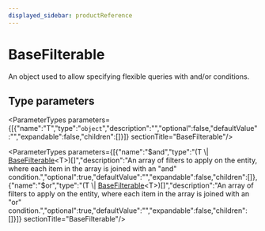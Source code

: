 ```yaml
---
displayed_sidebar: productReference
---
```



# BaseFilterable

An object used to allow specifying flexible queries with and/or conditions.

## Type parameters

<ParameterTypes parameters={[{"name":"T","type":"`object`","description":"","optional":false,"defaultValue":"","expandable":false,"children":[]}]}  sectionTitle="BaseFilterable"/>

<ParameterTypes parameters={[{"name":"$and","type":"(T \\| [BaseFilterable](product.BaseFilterable.mdx)&#60;T&#62;)[]","description":"An array of filters to apply on the entity, where each item in the array is joined with an \"and\" condition.","optional":true,"defaultValue":"","expandable":false,"children":[]},{"name":"$or","type":"(T \\| [BaseFilterable](product.BaseFilterable.mdx)&#60;T&#62;)[]","description":"An array of filters to apply on the entity, where each item in the array is joined with an \"or\" condition.","optional":true,"defaultValue":"","expandable":false,"children":[]}]}  sectionTitle="BaseFilterable"/>
